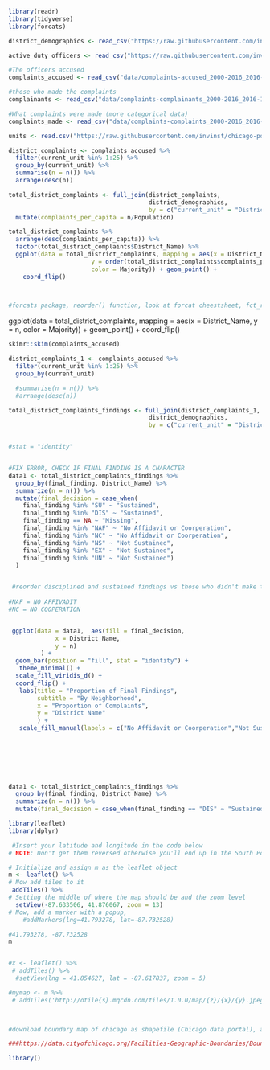 

```r
library(readr)
library(tidyverse)
library(forcats)

district_demographics <- read_csv("https://raw.githubusercontent.com/invinst/chicago-police-data/master/data/context_data/district_demographics/Districts.csv")

active_duty_officers <- read_csv("https://raw.githubusercontent.com/invinst/chicago-police-data/master/data/context_data/CPD%20Employees%20active-duty-only.csv")

#The officers accused
complaints_accused <- read_csv("data/complaints-accused_2000-2016_2016-11.csv")

#those who made the complaints
complainants <- read_csv("data/complaints-complainants_2000-2016_2016-11 (1).csv")

#What complaints were made (more categorical data)
complaints_made <- read_csv("data/complaints-complaints_2000-2016_2016-11 (1).csv")

units <- read.csv("https://raw.githubusercontent.com/invinst/chicago-police-data/master/data/context_data/current_and_past_units/Current_and_Past_CPD_Units_2016-05-06.csv")
```


```r
district_complaints <- complaints_accused %>%
  filter(current_unit %in% 1:25) %>%
  group_by(current_unit) %>%
  summarise(n = n()) %>%
  arrange(desc(n))

total_district_complaints <- full_join(district_complaints,
                                       district_demographics,
                                       by = c("current_unit" = "District_No")) %>%
  mutate(complaints_per_capita = n/Population)

total_district_complaints %>%
  arrange(desc(complaints_per_capita)) %>%
  factor(total_district_complaints$District_Name) %>%
  ggplot(data = total_district_complaints, mapping = aes(x = District_Name,
                       y = order(total_district_complaints$complaints_per_capita), 
                       color = Majority)) + geom_point() +
    coord_flip()
  


#forcats package, reorder() function, look at forcat cheestsheet, fct_reorder


```

ggplot(data = total_district_complaints,
       mapping = aes(x = District_Name,
                     y = n,
                     color = Majority)) +
  geom_point() +
  coord_flip()
  
  
```r
skimr::skim(complaints_accused)
```
  
```r
district_complaints_1 <- complaints_accused %>%
  filter(current_unit %in% 1:25) %>%
  group_by(current_unit)

  #summarise(n = n()) %>%
  #arrange(desc(n))

total_district_complaints_findings <- full_join(district_complaints_1,
                                       district_demographics,
                                       by = c("current_unit" = "District_No"))


#stat = "identity"


#FIX ERROR, CHECK IF FINAL FINDING IS A CHARACTER
data1 <- total_district_complaints_findings %>%
  group_by(final_finding, District_Name) %>%
  summarize(n = n()) %>%
  mutate(final_decision = case_when(
    final_finding %in% "SU" ~ "Sustained",
    final_finding %in% "DIS" ~ "Sustained",
    final_finding == NA ~ "Missing",
    final_finding %in% "NAF" ~ "No Affidavit or Coorperation",
    final_finding %in% "NC" ~ "No Affidavit or Coorperation",
    final_finding %in% "NS" ~ "Not Sustained",
    final_finding %in% "EX" ~ "Not Sustained",
    final_finding %in% "UN" ~ "Not Sustained")
  )


 #reorder disciplined and sustained findings vs those who didn't make the next stage (case_when)
 
#NAF = NO AFFIVADIT
#NC = NO COOPERATION


 ggplot(data = data1,  aes(fill = final_decision,
             x = District_Name,
             y = n)
         ) +
  geom_bar(position = "fill", stat = "identity") +
   theme_minimal() +
  scale_fill_viridis_d() +
  coord_flip() +
   labs(title = "Proportion of Final Findings",
        subtitle = "By Neighborhood",
        x = "Proportion of Complaints",
        y = "District Name"
        ) + 
   scale_fill_manual(labels = c("No Affidavit or Coorperation","Not Sustained","Sustained","Missing"), values = c("#f1eef6", "#d7b5d8", "#df65b0", "#ce1256"))
  
  


 
 

```
  
  
  
  
```r
data1 <- total_district_complaints_findings %>%
  group_by(final_finding, District_Name) %>%
  summarize(n = n()) %>%
  mutate(final_decision = case_when(final_finding == "DIS" ~ "Sustained"))
```
  
  
```r
library(leaflet)
library(dplyr)

 #Insert your latitude and longitude in the code below
# NOTE: Don't get them reversed otherwise you'll end up in the South Pole.

# Initialize and assign m as the leaflet object
m <- leaflet() %>%
# Now add tiles to it
 addTiles() %>%
# Setting the middle of where the map should be and the zoom level
  setView(-87.633506, 41.876067, zoom = 13)
# Now, add a marker with a popup, 
    #addMarkers(lng=41.793278, lat=-87.732528)

#41.793278, -87.732528
m


#x <- leaflet() %>%
 # addTiles() %>%
  #setView(lng = 41.854627, lat = -87.617837, zoom = 5)

#mymap <- m %>%   
 # addTiles('http://otile{s}.mqcdn.com/tiles/1.0.0/map/{z}/{x}/{y}.jpeg', attribution = 'Tiles Courtesy of <a href="http://www.mapquest.com/">MapQuest</a> &mdash; Map data &copy; <a href="http://www.openstreetmap.org/copyright">OpenStreetMap</a>') %>% setView(-87.732528, 41.793278, zoom = 4)
  


#download boundary map of chicago as shapefile (Chicago data portal), and upload the file, (as a zip)

###https://data.cityofchicago.org/Facilities-Geographic-Boundaries/Boundaries-Neighborhoods/bbvz-uum9
```
  
  
  
```r
library()
```
  
  